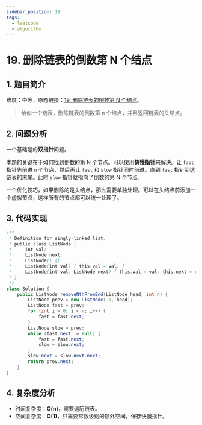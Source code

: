 ```yaml
---
sidebar_position: 19
tags:
  - leetcode
  - algorithm
---
```


# 19. 删除链表的倒数第 N 个结点

## 1. 题目简介

难度：<Yellow>中等</Yellow>，原题链接：[19. 删除链表的倒数第 N 个结点](https://leetcode.cn/problems/remove-nth-node-from-end-of-list/)。

> 给你一个链表，删除链表的倒数第 n 个结点，并且返回链表的头结点。

## 2. 问题分析

一个基础是的**双指针**问题。

本题的关键在于如何找到倒数的第 N 个节点。可以使用**快慢指针**来解决。让 `fast` 指针先前进 `n` 个节点，然后再让 `fast` 和 `slow` 指针同时前进，直到 `fast` 指针到达链表的末尾。此时 `slow` 指针就指向了倒数的第 N 个节点。

一个优化技巧，如果删除的是头结点，那么需要单独处理。可以在头结点前添加一个虚拟节点，这样所有的节点都可以统一处理了。

## 3. 代码实现

```java
/**
 * Definition for singly-linked list.
 * public class ListNode {
 *     int val;
 *     ListNode next;
 *     ListNode() {}
 *     ListNode(int val) { this.val = val; }
 *     ListNode(int val, ListNode next) { this.val = val; this.next = next; }
 * }
 */
class Solution {
    public ListNode removeNthFromEnd(ListNode head, int n) {
        ListNode prev = new ListNode(-1, head);
        ListNode fast = prev;
        for (int i = 0; i < n; i++) {
            fast = fast.next;
        }
        ListNode slow = prev;
        while (fast.next != null) {
            fast = fast.next;
            slow = slow.next;
        }
        slow.next = slow.next.next;
        return prev.next;
    }
}
```

## 4. 复杂度分析

- 时间复杂度：**O(n)**，需要遍历链表。
- 空间复杂度：**O(1)**，只需要常数级别的额外空间，保存快慢指针。